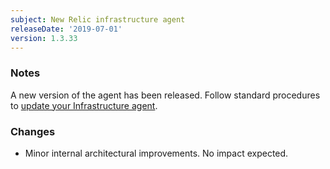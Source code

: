 ```yaml
---
subject: New Relic infrastructure agent
releaseDate: '2019-07-01'
version: 1.3.33
---
```


### Notes

A new version of the agent has been released. Follow standard procedures to [update your Infrastructure agent](/docs/infrastructure/new-relic-infrastructure/installation/update-infrastructure-agent).

### Changes

* Minor internal architectural improvements. No impact expected.

